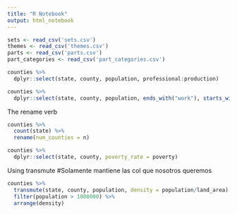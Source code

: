 ---
title: "R Notebook"
output: html_notebook
---

```{r}
sets <- read_csv('sets.csv')
themes <- read_csv('themes.csv')
parts <- read_csv('parts.csv')
part_categories <- read_csv('part_categories.csv')

```
```{r}
counties %>%
  dplyr::select(state, county, population, professional:production)

counties %>%
  dplyr::select(state, county, population, ends_with("work"), starts_with("income"))

```
The rename verb
```{r}
counties %>%
  count(state) %>%
  rename(num_counties = n)

counties %>%
  dplyr::select(state, county, poverty_rate = poverty)
```
Using transmute
#Solamente mantiene las col que nosotros queremos
```{r}
counties %>%
  transmute(state, county, population, density = population/land_area) %>%
  filter(population > 1000000) %>%
  arrange(density)
```


